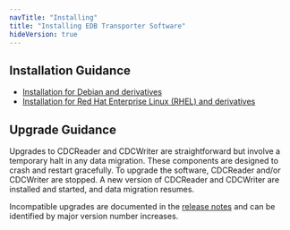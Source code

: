 ```yaml
---
navTitle: "Installing"
title: "Installing EDB Transporter Software"
hideVersion: true
---
```


<div id="installing_customer_side_software" class="registered_link"></div>

## Installation Guidance

- [Installation for Debian and derivatives](installing_debian)
- [Installation for Red Hat Enterprise Linux (RHEL) and derivatives](installing_rhel)

## Upgrade Guidance

Upgrades to CDCReader and CDCWriter are straightforward but involve a temporary halt in any data migration.
These components are designed to crash and restart gracefully. To upgrade the software, CDCReader and/or CDCWriter
are stopped. A new version of CDCReader and CDCWriter are installed and started, and data migration resumes.

Incompatible upgrades are documented in the [release notes](../release_notes/#release_notes) and can be identified
by major version number increases.
